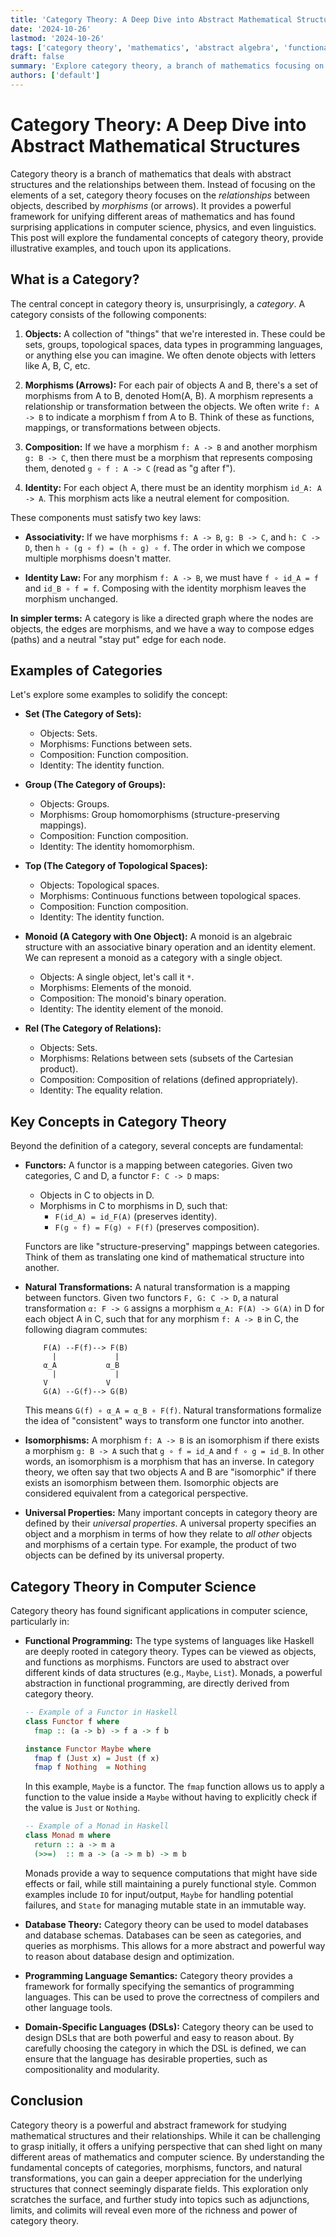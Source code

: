 ```yaml
---
title: 'Category Theory: A Deep Dive into Abstract Mathematical Structures'
date: '2024-10-26'
lastmod: '2024-10-26'
tags: ['category theory', 'mathematics', 'abstract algebra', 'functional programming', 'haskell', 'programming', 'mathematical structures']
draft: false
summary: 'Explore category theory, a branch of mathematics focusing on abstract structures and relationships between them. Learn the core concepts, examples, and applications of category theory in computer science and beyond.'
authors: ['default']
---
```


# Category Theory: A Deep Dive into Abstract Mathematical Structures

Category theory is a branch of mathematics that deals with abstract structures and the relationships between them.  Instead of focusing on the elements of a set, category theory focuses on the *relationships* between objects, described by *morphisms* (or arrows).  It provides a powerful framework for unifying different areas of mathematics and has found surprising applications in computer science, physics, and even linguistics. This post will explore the fundamental concepts of category theory, provide illustrative examples, and touch upon its applications.

## What is a Category?

The central concept in category theory is, unsurprisingly, a *category*. A category consists of the following components:

1.  **Objects:** A collection of "things" that we're interested in. These could be sets, groups, topological spaces, data types in programming languages, or anything else you can imagine. We often denote objects with letters like A, B, C, etc.

2.  **Morphisms (Arrows):**  For each pair of objects A and B, there's a set of morphisms from A to B, denoted Hom(A, B).  A morphism represents a relationship or transformation between the objects.  We often write `f: A -> B` to indicate a morphism f from A to B.  Think of these as functions, mappings, or transformations between objects.

3.  **Composition:**  If we have a morphism `f: A -> B` and another morphism `g: B -> C`, then there must be a morphism that represents composing them, denoted `g ∘ f : A -> C` (read as "g after f").

4.  **Identity:** For each object A, there must be an identity morphism `id_A: A -> A`.  This morphism acts like a neutral element for composition.

These components must satisfy two key laws:

*   **Associativity:**  If we have morphisms `f: A -> B`, `g: B -> C`, and `h: C -> D`, then `h ∘ (g ∘ f) = (h ∘ g) ∘ f`.  The order in which we compose multiple morphisms doesn't matter.

*   **Identity Law:** For any morphism `f: A -> B`, we must have `f ∘ id_A = f` and `id_B ∘ f = f`.  Composing with the identity morphism leaves the morphism unchanged.

**In simpler terms:** A category is like a directed graph where the nodes are objects, the edges are morphisms, and we have a way to compose edges (paths) and a neutral "stay put" edge for each node.

## Examples of Categories

Let's explore some examples to solidify the concept:

*   **Set (The Category of Sets):**
    *   Objects: Sets.
    *   Morphisms: Functions between sets.
    *   Composition: Function composition.
    *   Identity: The identity function.

*   **Group (The Category of Groups):**
    *   Objects: Groups.
    *   Morphisms: Group homomorphisms (structure-preserving mappings).
    *   Composition: Function composition.
    *   Identity: The identity homomorphism.

*   **Top (The Category of Topological Spaces):**
    *   Objects: Topological spaces.
    *   Morphisms: Continuous functions between topological spaces.
    *   Composition: Function composition.
    *   Identity: The identity function.

*   **Monoid (A Category with One Object):** A monoid is an algebraic structure with an associative binary operation and an identity element.  We can represent a monoid as a category with a single object.
    *   Objects:  A single object, let's call it `*`.
    *   Morphisms:  Elements of the monoid.
    *   Composition: The monoid's binary operation.
    *   Identity: The identity element of the monoid.

*   **Rel (The Category of Relations):**
    *   Objects: Sets.
    *   Morphisms: Relations between sets (subsets of the Cartesian product).
    *   Composition: Composition of relations (defined appropriately).
    *   Identity: The equality relation.

## Key Concepts in Category Theory

Beyond the definition of a category, several concepts are fundamental:

*   **Functors:** A functor is a mapping between categories.  Given two categories, C and D, a functor `F: C -> D` maps:
    *   Objects in C to objects in D.
    *   Morphisms in C to morphisms in D, such that:
        *   `F(id_A) = id_F(A)` (preserves identity).
        *   `F(g ∘ f) = F(g) ∘ F(f)` (preserves composition).

    Functors are like "structure-preserving" mappings between categories.  Think of them as translating one kind of mathematical structure into another.

*   **Natural Transformations:**  A natural transformation is a mapping between functors.  Given two functors `F, G: C -> D`, a natural transformation `α: F -> G` assigns a morphism `α_A: F(A) -> G(A)` in D for each object A in C, such that for any morphism `f: A -> B` in C, the following diagram commutes:

    ```
        F(A) --F(f)--> F(B)
          |             |
        α_A           α_B
          |             |
        V             V
        G(A) --G(f)--> G(B)
    ```

    This means `G(f) ∘ α_A = α_B ∘ F(f)`.  Natural transformations formalize the idea of "consistent" ways to transform one functor into another.

*   **Isomorphisms:**  A morphism `f: A -> B` is an isomorphism if there exists a morphism `g: B -> A` such that `g ∘ f = id_A` and `f ∘ g = id_B`.  In other words, an isomorphism is a morphism that has an inverse.  In category theory, we often say that two objects A and B are "isomorphic" if there exists an isomorphism between them. Isomorphic objects are considered equivalent from a categorical perspective.

*   **Universal Properties:**  Many important concepts in category theory are defined by their *universal properties*. A universal property specifies an object and a morphism in terms of how they relate to *all other* objects and morphisms of a certain type.  For example, the product of two objects can be defined by its universal property.

## Category Theory in Computer Science

Category theory has found significant applications in computer science, particularly in:

*   **Functional Programming:** The type systems of languages like Haskell are deeply rooted in category theory. Types can be viewed as objects, and functions as morphisms.  Functors are used to abstract over different kinds of data structures (e.g., `Maybe`, `List`).  Monads, a powerful abstraction in functional programming, are directly derived from category theory.

    ```haskell
    -- Example of a Functor in Haskell
    class Functor f where
      fmap :: (a -> b) -> f a -> f b

    instance Functor Maybe where
      fmap f (Just x) = Just (f x)
      fmap f Nothing  = Nothing
    ```

    In this example, `Maybe` is a functor.  The `fmap` function allows us to apply a function to the value inside a `Maybe` without having to explicitly check if the value is `Just` or `Nothing`.

    ```haskell
    -- Example of a Monad in Haskell
    class Monad m where
      return :: a -> m a
      (>>=)  :: m a -> (a -> m b) -> m b
    ```

    Monads provide a way to sequence computations that might have side effects or fail, while still maintaining a purely functional style.  Common examples include `IO` for input/output, `Maybe` for handling potential failures, and `State` for managing mutable state in an immutable way.

*   **Database Theory:** Category theory can be used to model databases and database schemas.  Databases can be seen as categories, and queries as morphisms.  This allows for a more abstract and powerful way to reason about database design and optimization.

*   **Programming Language Semantics:**  Category theory provides a framework for formally specifying the semantics of programming languages.  This can be used to prove the correctness of compilers and other language tools.

*   **Domain-Specific Languages (DSLs):** Category theory can be used to design DSLs that are both powerful and easy to reason about. By carefully choosing the category in which the DSL is defined, we can ensure that the language has desirable properties, such as compositionality and modularity.

## Conclusion

Category theory is a powerful and abstract framework for studying mathematical structures and their relationships. While it can be challenging to grasp initially, it offers a unifying perspective that can shed light on many different areas of mathematics and computer science. By understanding the fundamental concepts of categories, morphisms, functors, and natural transformations, you can gain a deeper appreciation for the underlying structures that connect seemingly disparate fields. This exploration only scratches the surface, and further study into topics such as adjunctions, limits, and colimits will reveal even more of the richness and power of category theory.